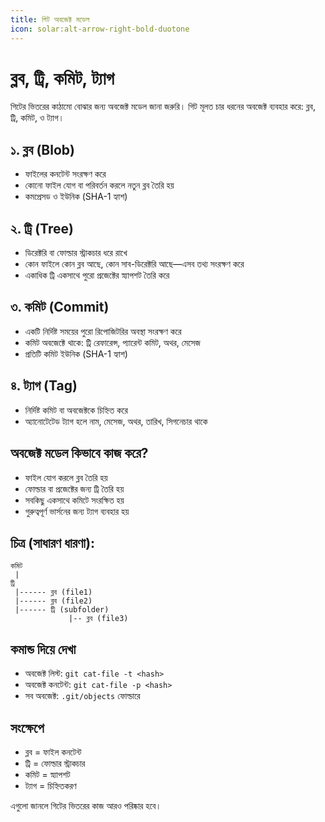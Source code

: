 ```yaml
---
title: গিট অবজেক্ট মডেল
icon: solar:alt-arrow-right-bold-duotone
---
```


# ব্লব, ট্রি, কমিট, ট্যাগ

গিটের ভিতরের কাঠামো বোঝার জন্য অবজেক্ট মডেল জানা জরুরি। গিট মূলত চার ধরনের অবজেক্ট ব্যবহার করে: ব্লব, ট্রি, কমিট, ও ট্যাগ।

## ১. ব্লব (Blob)
- ফাইলের কনটেন্ট সংরক্ষণ করে
- কোনো ফাইল যোগ বা পরিবর্তন করলে নতুন ব্লব তৈরি হয়
- কমপ্রেসড ও ইউনিক (SHA-1 হ্যাশ)

## ২. ট্রি (Tree)
- ডিরেক্টরি বা ফোল্ডার স্ট্রাকচার ধরে রাখে
- কোন ফাইলে কোন ব্লব আছে, কোন সাব-ডিরেক্টরি আছে—এসব তথ্য সংরক্ষণ করে
- একাধিক ট্রি একসাথে পুরো প্রজেক্টের স্ন্যাপশট তৈরি করে

## ৩. কমিট (Commit)
- একটি নির্দিষ্ট সময়ের পুরো রিপোজিটরির অবস্থা সংরক্ষণ করে
- কমিট অবজেক্টে থাকে: ট্রি রেফারেন্স, প্যারেন্ট কমিট, অথর, মেসেজ
- প্রতিটি কমিট ইউনিক (SHA-1 হ্যাশ)

## ৪. ট্যাগ (Tag)
- নির্দিষ্ট কমিট বা অবজেক্টকে চিহ্নিত করে
- অ্যানোটেটেড ট্যাগ হলে নাম, মেসেজ, অথর, তারিখ, সিগনেচার থাকে

## অবজেক্ট মডেল কিভাবে কাজ করে?
- ফাইল যোগ করলে ব্লব তৈরি হয়
- ফোল্ডার বা প্রজেক্টের জন্য ট্রি তৈরি হয়
- সবকিছু একসাথে কমিটে সংরক্ষিত হয়
- গুরুত্বপূর্ণ ভার্সনের জন্য ট্যাগ ব্যবহার হয়

## চিত্র (সাধারণ ধারণা):

```
কমিট
 |
ট্রি
 |------ ব্লব (file1)
 |------ ব্লব (file2)
 |------ ট্রি (subfolder)
             |-- ব্লব (file3)
```

## কমান্ড দিয়ে দেখা
- অবজেক্ট লিস্ট: `git cat-file -t <hash>`
- অবজেক্ট কনটেন্ট: `git cat-file -p <hash>`
- সব অবজেক্ট: `.git/objects` ফোল্ডারে

## সংক্ষেপে
- ব্লব = ফাইল কনটেন্ট
- ট্রি = ফোল্ডার স্ট্রাকচার
- কমিট = স্ন্যাপশট
- ট্যাগ = চিহ্নিতকরণ

এগুলো জানলে গিটের ভিতরের কাজ আরও পরিষ্কার হবে।

